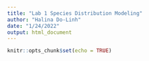 ```yaml
---
title: "Lab 1 Species Distribution Modeling"
author: "Halina Do-Linh"
date: "1/24/2022"
output: html_document
---
```


```r
knitr::opts_chunk$set(echo = TRUE)
```

# 